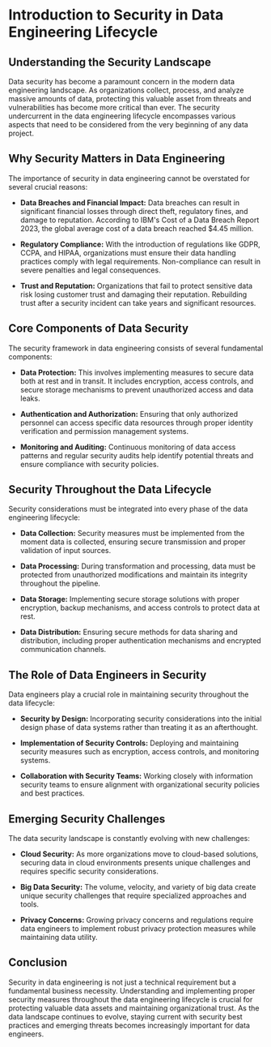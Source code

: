 # Introduction to Security in Data Engineering Lifecycle

## Understanding the Security Landscape

Data security has become a paramount concern in the modern data engineering landscape. As organizations collect, process, and analyze massive amounts of data, protecting this valuable asset from threats and vulnerabilities has become more critical than ever. The security undercurrent in the data engineering lifecycle encompasses various aspects that need to be considered from the very beginning of any data project.

## Why Security Matters in Data Engineering

The importance of security in data engineering cannot be overstated for several crucial reasons:

* **Data Breaches and Financial Impact:** Data breaches can result in significant financial losses through direct theft, regulatory fines, and damage to reputation. According to IBM's Cost of a Data Breach Report 2023, the global average cost of a data breach reached $4.45 million.

* **Regulatory Compliance:** With the introduction of regulations like GDPR, CCPA, and HIPAA, organizations must ensure their data handling practices comply with legal requirements. Non-compliance can result in severe penalties and legal consequences.

* **Trust and Reputation:** Organizations that fail to protect sensitive data risk losing customer trust and damaging their reputation. Rebuilding trust after a security incident can take years and significant resources.

## Core Components of Data Security

The security framework in data engineering consists of several fundamental components:

* **Data Protection:** This involves implementing measures to secure data both at rest and in transit. It includes encryption, access controls, and secure storage mechanisms to prevent unauthorized access and data leaks.

* **Authentication and Authorization:** Ensuring that only authorized personnel can access specific data resources through proper identity verification and permission management systems.

* **Monitoring and Auditing:** Continuous monitoring of data access patterns and regular security audits help identify potential threats and ensure compliance with security policies.

## Security Throughout the Data Lifecycle

Security considerations must be integrated into every phase of the data engineering lifecycle:

* **Data Collection:** Security measures must be implemented from the moment data is collected, ensuring secure transmission and proper validation of input sources.

* **Data Processing:** During transformation and processing, data must be protected from unauthorized modifications and maintain its integrity throughout the pipeline.

* **Data Storage:** Implementing secure storage solutions with proper encryption, backup mechanisms, and access controls to protect data at rest.

* **Data Distribution:** Ensuring secure methods for data sharing and distribution, including proper authentication mechanisms and encrypted communication channels.

## The Role of Data Engineers in Security

Data engineers play a crucial role in maintaining security throughout the data lifecycle:

* **Security by Design:** Incorporating security considerations into the initial design phase of data systems rather than treating it as an afterthought.

* **Implementation of Security Controls:** Deploying and maintaining security measures such as encryption, access controls, and monitoring systems.

* **Collaboration with Security Teams:** Working closely with information security teams to ensure alignment with organizational security policies and best practices.

## Emerging Security Challenges

The data security landscape is constantly evolving with new challenges:

* **Cloud Security:** As more organizations move to cloud-based solutions, securing data in cloud environments presents unique challenges and requires specific security considerations.

* **Big Data Security:** The volume, velocity, and variety of big data create unique security challenges that require specialized approaches and tools.

* **Privacy Concerns:** Growing privacy concerns and regulations require data engineers to implement robust privacy protection measures while maintaining data utility.

## Conclusion

Security in data engineering is not just a technical requirement but a fundamental business necessity. Understanding and implementing proper security measures throughout the data engineering lifecycle is crucial for protecting valuable data assets and maintaining organizational trust. As the data landscape continues to evolve, staying current with security best practices and emerging threats becomes increasingly important for data engineers.